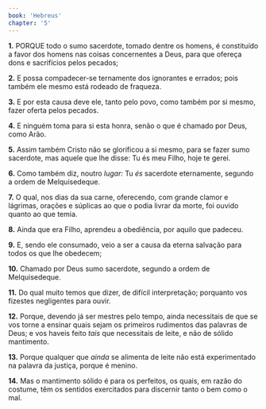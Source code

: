 ```yaml
---
book: 'Hebreus'
chapter: '5'
---
```


**1.** PORQUE todo o sumo sacerdote, tomado dentre os homens, é constituído a favor dos homens nas coisas concernentes a Deus, para que ofereça dons e sacrifícios pelos pecados;

**2.** E possa compadecer-se ternamente dos ignorantes e errados; pois também ele mesmo está rodeado de fraqueza.

**3.** E por esta causa deve ele, tanto pelo povo, como também por si mesmo, fazer oferta pelos pecados.

**4.** E ninguém toma para si esta honra, senão o que é chamado por Deus, como Arão.

**5.** Assim também Cristo não se glorificou a si mesmo, para se fazer sumo sacerdote, mas aquele que lhe disse: Tu és meu Filho, hoje te gerei.

**6.** Como também diz, noutro *lugar:* Tu *és* sacerdote eternamente, segundo a ordem de Melquisedeque.

**7.** O qual, nos dias da sua carne, oferecendo, com grande clamor e lágrimas, orações e súplicas ao que o podia livrar da morte, foi ouvido quanto ao que temia.

**8.** Ainda que era Filho, aprendeu a obediência, por aquilo que padeceu.

**9.** E, sendo ele consumado, veio a ser a causa da eterna salvação para todos os que lhe obedecem;

**10.** Chamado por Deus sumo sacerdote, segundo a ordem de Melquisedeque.

**11.** Do qual muito temos que dizer, de difícil interpretação; porquanto vos fizestes negligentes para ouvir.

**12.** Porque, devendo já ser mestres pelo tempo, ainda necessitais de que se vos torne a ensinar quais sejam os primeiros rudimentos das palavras de Deus; e vos haveis feito *tais* que necessitais de leite, e não de sólido mantimento.

**13.** Porque qualquer que *ainda* se alimenta de leite não está experimentado na palavra da justiça, porque é menino.

**14.** Mas o mantimento sólido é para os perfeitos, os quais, em razão do costume, têm os sentidos exercitados para discernir tanto o bem como o mal.